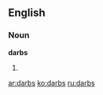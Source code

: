 ==English==

===Noun===
'''darbs'''

# {{plural of|[[darb]]}}

{{anagrams:en/abdrs}}
[[ar:darbs]]
[[ko:darbs]]
[[ru:darbs]]